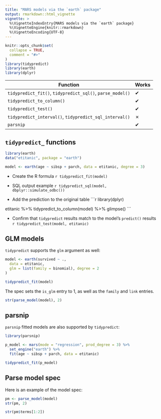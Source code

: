 ```yaml
---
title: "MARS models via the `earth` package"
output: rmarkdown::html_vignette
vignette: >
  %\VignetteIndexEntry{MARS models via the `earth` package}
  %\VignetteEngine{knitr::rmarkdown}
  %\VignetteEncoding{UTF-8}
---
```


```r
knitr::opts_chunk$set(
  collapse = TRUE,
  comment = "#>"
)
library(tidypredict)
library(earth)
library(dplyr)
```

| Function                                                      |Works|
|---------------------------------------------------------------|-----|
|`tidypredict_fit()`, `tidypredict_sql()`, `parse_model()`      |  ✔  |
|`tidypredict_to_column()`                                      |  ✔  |
|`tidypredict_test()`                                           |  ✔  |
|`tidypredict_interval()`, `tidypredict_sql_interval()`         |  ✗  |
|`parsnip`                                                      |  ✔  |


## `tidypredict_` functions

```r
library(earth)
data("etitanic", package = "earth")

model <- earth(age ~ sibsp + parch, data = etitanic, degree = 3)
```

- Create the R formula
    ```r
tidypredict_fit(model)
    ```

- SQL output example
    ```r
tidypredict_sql(model, dbplyr::simulate_odbc())
    ```

- Add the prediction to the original table
    ```r
library(dplyr)

etitanic %>%
  tidypredict_to_column(model) %>%
  glimpse()
    ```

- Confirm that `tidypredict` results match to the model's `predict()` results
    ```r
tidypredict_test(model, etitanic)
    ```

## GLM models

`tidypredict` supports the `glm` argument as well:
```r
model <- earth(survived ~ .,
  data = etitanic,
  glm = list(family = binomial), degree = 2
)

tidypredict_fit(model)
```

The spec sets the `is_glm` entry to 1, as well as the `family` and `link` entries. 
```r
str(parse_model(model), 2)
```

## parsnip

`parsnip` fitted models are also supported by `tidypredict`:
```r
library(parsnip)

p_model <- mars(mode = "regression", prod_degree = 3) %>%
  set_engine("earth") %>%
  fit(age ~ sibsp + parch, data = etitanic)

tidypredict_fit(p_model)
```

## Parse model spec

Here is an example of the model spec:
```r
pm <- parse_model(model)
str(pm, 2)
```

```r
str(pm$terms[1:2])
```

